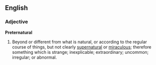 ==English==

===Adjective===
'''Preternatural'''
#Beyond or different from what is natural, or according to the regular course of things, but not clearly [[supernatural]] or [[miraculous]]; therefore something which is strange; inexplicable; extraordinary; uncommon; irregular; or abnormal.
<!--From Webster 1913 -->